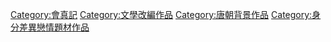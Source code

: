 [[Category:會真記|Category:會真記]]
[[Category:文學改編作品|Category:文學改編作品]]
[[Category:唐朝背景作品|Category:唐朝背景作品]]
[[Category:身分差異戀情題材作品|Category:身分差異戀情題材作品]]